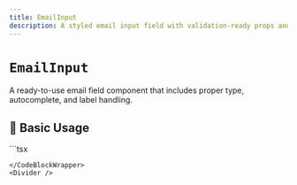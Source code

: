 ```yaml
---
title: EmailInput
description: A styled email input field with validation-ready props and consistent form styling.
---
```



# `EmailInput`

A ready-to-use email field component that includes proper type, autocomplete, and label handling.

<Divider />

## 🚀 Basic Usage

<CodeBlockWrapper language="tsx">
  ```tsx
  <EmailInput
    label="Email Address"
    name="email"
    placeholder="you@example.com"
  />

```
</CodeBlockWrapper>
<Divider />
```
